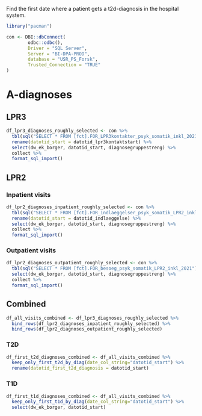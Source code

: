 Find the first date where a patient gets a t2d-diagnosis in the hospital system.

```r
library("pacman")
```

```r
con <- DBI::dbConnect(
        odbc::odbc(),
        Driver = "SQL Server",
        Server = "BI-DPA-PROD",
        database = "USR_PS_Forsk",
        Trusted_Connection = "TRUE"
)
```

# A-diagnoses
## LPR3
```r
df_lpr3_diagnoses_roughly_selected <- con %>% 
  tbl(sql("SELECT * FROM [fct].FOR_LPR3kontakter_psyk_somatik_inkl_2021")) %>% 
  rename(datotid_start = datotid_lpr3kontaktstart) %>% 
  select(dw_ek_borger, datotid_start, diagnosegruppestreng) %>% 
  collect %>% 
  format_sql_import()
```

## LPR2
### Inpatient visits
```r
df_lpr2_diagnoses_inpatient_roughly_selected <- con %>% 
  tbl(sql("SELECT * FROM [fct].FOR_indlaeggelser_psyk_somatik_LPR2_inkl_2021")) %>% 
  rename(datotid_start = datotid_indlaeggelse) %>% 
  select(dw_ek_borger, datotid_start, diagnosegruppestreng) %>% 
  collect %>% 
  format_sql_import()
```

### Outpatient visits
```r
df_lpr2_diagnoses_outpatient_roughly_selected <- con %>% 
  tbl(sql("SELECT * FROM [fct].FOR_besoeg_psyk_somatik_LPR2_inkl_2021")) %>% 
  select(dw_ek_borger, datotid_start, diagnosegruppestreng) %>%
  collect %>% 
  format_sql_import()
```

## Combined
```r
df_all_visits_combined <- df_lpr3_diagnoses_roughly_selected %>% 
  bind_rows(df_lpr2_diagnoses_inpatient_roughly_selected) %>% 
  bind_rows(df_lpr2_diagnoses_outpatient_roughly_selected)
```

### T2D
```r
df_first_t2d_diagnoses_combined <- df_all_visits_combined %>% 
  keep_only_first_t2d_by_diag(date_col_string="datotid_start") %>% 
  rename(datotid_first_t2d_diagnosis = datotid_start)
```

### T1D
```r
df_first_t1d_diagnoses_combined <- df_all_visits_combined %>% 
  keep_only_first_t1d_by_diag(date_col_string="datotid_start") %>% 
  select(dw_ek_borger, datotid_start)
```